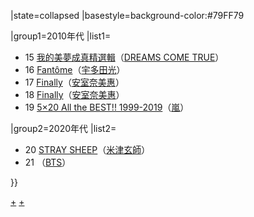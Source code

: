 {{Navbox
|bodyclass=hlist
|name=Billboard JAPAN Hot Albums 年榜冠軍
|title=[[Billboard JAPAN]] Hot Albums 年榜冠軍作品及獲得者{{#if:{{{1|}}}|（{{{1|}}}）|}}
|state=<includeonly>collapsed</includeonly>
|basestyle=background-color:#79FF79

|group1=2010年代
|list1=
*15 [[:ja:DREAMS COME TRUE THE BEST! 私のドリカム|我的美夢成真精選輯]]（[[DREAMS COME TRUE]]）
*16 [[Fantôme]]（[[宇多田光]]）
*17 [[Finally]]（[[安室奈美惠]]）
*18 [[Finally]]（[[安室奈美惠]]）
*19 [[5×20 All the BEST!! 1999-2019]]（[[嵐]]）

|group2=2020年代
|list2=
*20 [[STRAY SHEEP]]（[[米津玄師]]）
*21 {{link-en|BTS, THE BEST|BTS, the Best}}（[[防彈少年團|BTS]]）

}}
<noinclude>[[Category:Billboard Japan Hot Albums 年榜冠軍作品|+]][[Category:Billboard Japan Hot Albums 年榜冠軍獲獎者|+]]</noinclude>
